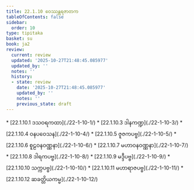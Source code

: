 ```yaml
---
title: 22.1.10 ဝေဿန္တရဇာတက
tableOfContents: false
sidebar:
  order: 10
type: tipitaka
basket: su
book: ja2
review:
  current: review
  updated: '2025-10-27T21:48:45.085977'
  updated_by: ''
  notes: ''
  history:
  - state: review
    date: '2025-10-27T21:48:45.085977'
    updated_by: ''
    notes: ''
    previous_state: draft
---
```



<ReviewStatus review={frontmatter.review} showDetails={true} />

<HypothesisAnnotation frontmatter={frontmatter} />

<DynamicBreadcrumb />



<TableOfContents book="ja2" section="22.1.10">
* [22.1.10.1 ဒသဝရကထာ](./22-1-10-1/)
* [22.1.10.3 ဒါနကဏ္ဍ](./22-1-10-3/)
* [22.1.10.4 ဝနပဝေသန](./22-1-10-4/)
* [22.1.10.5 ဇူဇကပဗ္ဗ](./22-1-10-5/)
* [22.1.10.6 စူဠဝနဝဏ္ဏနာ](./22-1-10-6/)
* [22.1.10.7 မဟာဝနဝဏ္ဏနာ](./22-1-10-7/)
* [22.1.10.8 ဒါရကပဗ္ဗ](./22-1-10-8/)
* [22.1.10.9 မဒ္ဒီပဗ္ဗ](./22-1-10-9/)
* [22.1.10.10 သက္ကပဗ္ဗ](./22-1-10-10/)
* [22.1.10.11 မဟာရာဇပဗ္ဗ](./22-1-10-11/)
* [22.1.10.12 ဆခတ္တိယကမ္မ](./22-1-10-12/)
</TableOfContents>